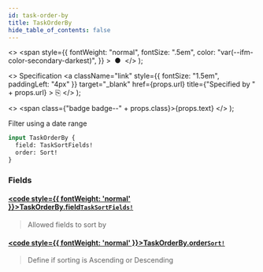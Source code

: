 ```yaml
---
id: task-order-by
title: TaskOrderBy
hide_table_of_contents: false
---
```


  <>
    <span
      style={{
        fontWeight: "normal",
        fontSize: ".5em",
        color: "var(--ifm-color-secondary-darkest)",
      }}
    >
      &nbsp;●&nbsp;
    </span>
  </>
);

  <>
    Specification
    <a
      className="link"
      style={{ fontSize: "1.5em", paddingLeft: "4px" }}
      target="_blank"
      href={props.url}
      title={"Specified by " + props.url}
    >
      ⎘
    </a>
  </>
);

  <>
    <span class={"badge badge--" + props.class}>{props.text}</span>
  </>
);

Filter using a date range

```graphql
input TaskOrderBy {
  field: TaskSortFields!
  order: Sort!
}
```

### Fields

#### [<code style={{ fontWeight: 'normal' }}>TaskOrderBy.<b>field</b></code>](#)<Bullet />[`TaskSortFields!`](/docs/apis-clients/tasklist-api/enums/task-sort-fields) <Badge class="secondary" text="non-null"/> <Badge class="secondary" text="enum"/>

> Allowed fields to sort by

#### [<code style={{ fontWeight: 'normal' }}>TaskOrderBy.<b>order</b></code>](#)<Bullet />[`Sort!`](/docs/apis-clients/tasklist-api/enums/task-order-by) <Badge class="secondary" text="non-null"/> <Badge class="secondary" text="enum"/>

> Define if sorting is Ascending or Descending
